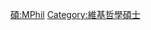 {{Userbox
  |border-c = #88FF88
  |border-s = 1
  |id-c     = #88FF88
  |id-s     = 12
  |id-fc    = #000000
  |info-c   = #EEFFEE
  |info-s   = 10
  |info-fc  = #000000
  |id       = M.Phil.
  |info     = 這個用戶擁有[[:Category:維基哲學碩士|哲學碩士]]學位。
}}
<includeonly> [[Category:維基哲學碩士|{{PAGENAME}}]] </includeonly>
<noinclude> [[Category:學位用戶框模板|碩:MPhil]][[Category:維基哲學碩士]] 
</noinclude>